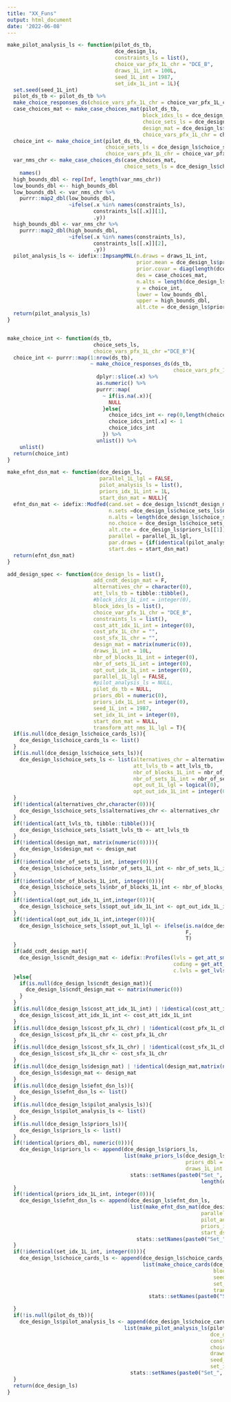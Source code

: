 ```yaml
---
title: "XX_Funs"
output: html_document
date: '2022-06-08'
---
```




```r
make_pilot_analysis_ls <- function(pilot_ds_tb,
                                   dce_design_ls,
                                   constraints_ls = list(),
                                   choice_var_pfx_1L_chr = "DCE_B",
                                   draws_1L_int = 100L,
                                   seed_1L_int = 1987,
                                   set_idx_1L_int = 1L){
  set.seed(seed_1L_int)
  pilot_ds_tb <- pilot_ds_tb %>% 
  make_choice_responses_ds(choice_vars_pfx_1L_chr = choice_var_pfx_1L_chr)
  case_choices_mat <- make_case_choices_mat(pilot_ds_tb,
                                            block_idxs_ls = dce_design_ls$choice_cards_ls[[set_idx_1L_int]]$block_idxs_ls,
                                            choice_sets_ls = dce_design_ls$choice_sets_ls,
                                            design_mat = dce_design_ls$efnt_dsn_ls[[set_idx_1L_int]]$design,
                                            choice_vars_pfx_1L_chr = choice_var_pfx_1L_chr)
  choice_int <- make_choice_int(pilot_ds_tb,
                                choice_sets_ls = dce_design_ls$choice_sets_ls,
                                choice_vars_pfx_1L_chr = choice_var_pfx_1L_chr)
  var_nms_chr <- make_case_choices_ds(case_choices_mat,
                                      choice_sets_ls = dce_design_ls$choice_sets_ls) %>%
    names()
  high_bounds_dbl <- rep(Inf, length(var_nms_chr))
  low_bounds_dbl <-- high_bounds_dbl
  low_bounds_dbl <- var_nms_chr %>%
    purrr::map2_dbl(low_bounds_dbl,
                    ~ifelse(.x %in% names(constraints_ls),
                            constraints_ls[[.x]][1],
                            .y))
  high_bounds_dbl <- var_nms_chr %>%
    purrr::map2_dbl(high_bounds_dbl,
                    ~ifelse(.x %in% names(constraints_ls),
                            constraints_ls[[.x]][2],
                            .y))
  pilot_analysis_ls <- idefix::ImpsampMNL(n.draws = draws_1L_int, 
                                          prior.mean = dce_design_ls$priors_ls[[set_idx_1L_int]]$priors_dbl, 
                                          prior.covar = diag(length(dce_design_ls$priors_ls[[set_idx_1L_int]]$priors_dbl)), 
                                          des = case_choices_mat, 
                                          n.alts = length(dce_design_ls$choice_sets_ls$alternatives_chr), 
                                          y = choice_int, 
                                          lower = low_bounds_dbl, 
                                          upper = high_bounds_dbl, 
                                          alt.cte = dce_design_ls$priors_ls[[set_idx_1L_int]]$altv_con_int)
  return(pilot_analysis_ls)
}
```
```r

```
```r
make_choice_int <- function(ds_tb,
                            choice_sets_ls,
                            choice_vars_pfx_1L_chr ="DCE_B"){
  choice_int <- purrr::map(1:nrow(ds_tb),
                           ~ make_choice_responses_ds(ds_tb,
                                                      choice_vars_pfx_1L_chr = choice_vars_pfx_1L_chr) %>%
                             dplyr::slice(.x) %>%
                             as.numeric() %>%
                             purrr::map(
                               ~ if(is.na(.x)){
                                 NULL
                               }else{
                                 choice_idcs_int <- rep(0,length(choice_sets_ls$alternatives_chr))
                                 choice_idcs_int[.x] <- 1
                                 choice_idcs_int
                               }) %>%
                             unlist()) %>%
    unlist()
  return(choice_int)
}
```

```r
make_efnt_dsn_mat <- function(dce_design_ls,
                              parallel_1L_lgl = FALSE,
                              pilot_analysis_ls = list(),
                              priors_idx_1L_int = 1L,
                              start_dsn_mat = NULL){
  efnt_dsn_mat <- idefix::Modfed(cand.set = dce_design_ls$cndt_design_mat,
                                 n.sets =dce_design_ls$choice_sets_ls$nbr_of_sets_1L_int,
                                 n.alts = length(dce_design_ls$choice_sets_ls$alternatives_chr),
                                 no.choice = dce_design_ls$choice_sets_ls$opt_out_1L_lgl,
                                 alt.cte = dce_design_ls$priors_ls[[1]]$altv_con_int,
                                 parallel = parallel_1L_lgl,
                                 par.draws = {if(identical(pilot_analysis_ls,list())){dce_design_ls$priors_ls[[1]]$params_xx}else{pilot_analysis_ls$sample}},
                                 start.des = start_dsn_mat)
  return(efnt_dsn_mat)
}
```

```r
add_design_spec <- function(dce_design_ls = list(),
                            add_cndt_design_mat = F,
                            alternatives_chr = character(0),
                            att_lvls_tb = tibble::tibble(),
                            #block_idcs_1L_int = integer(0),
                            block_idxs_ls = list(),
                            choice_var_pfx_1L_chr = "DCE_B",
                            constraints_ls = list(),
                            cost_att_idx_1L_int = integer(0),
                            cost_pfx_1L_chr = "",
                            cost_sfx_1L_chr = "",
                            design_mat = matrix(numeric(0)),
                            draws_1L_int = 10L,
                            nbr_of_blocks_1L_int = integer(0),
                            nbr_of_sets_1L_int = integer(0),
                            opt_out_idx_1L_int = integer(0),
                            parallel_1L_lgl = FALSE,
                            #pilot_analysis_ls = NULL,
                            pilot_ds_tb = NULL,
                            priors_dbl = numeric(0),
                            priors_idx_1L_int = integer(0),
                            seed_1L_int = 1987,
                            set_idx_1L_int = integer(0),
                            start_dsn_mat = NULL,
                            transform_att_nms_1L_lgl = T){
  if(is.null(dce_design_ls$choice_cards_ls)){
    dce_design_ls$choice_cards_ls <- list()
  }
  if(is.null(dce_design_ls$choice_sets_ls)){
    dce_design_ls$choice_sets_ls <- list(alternatives_chr = alternatives_chr,
                                         att_lvls_tb = att_lvls_tb,
                                         nbr_of_blocks_1L_int = nbr_of_blocks_1L_int,
                                         nbr_of_sets_1L_int = nbr_of_sets_1L_int,
                                         opt_out_1L_lgl = logical(0),
                                         opt_out_idx_1L_int = integer(0))
  }
  if(!identical(alternatives_chr,character(0))){
    dce_design_ls$choice_sets_ls$alternatives_chr <- alternatives_chr
  }
  if(!identical(att_lvls_tb, tibble::tibble())){
    dce_design_ls$choice_sets_ls$att_lvls_tb <- att_lvls_tb
  }
  if(!identical(design_mat, matrix(numeric(0)))){
    dce_design_ls$design_mat <- design_mat
  }
  if(!identical(nbr_of_sets_1L_int, integer(0))){
    dce_design_ls$choice_sets_ls$nbr_of_sets_1L_int <- nbr_of_sets_1L_int
  }
  if(!identical(nbr_of_blocks_1L_int, integer(0))){
    dce_design_ls$choice_sets_ls$nbr_of_blocks_1L_int <- nbr_of_blocks_1L_int
  }
  if(!identical(opt_out_idx_1L_int,integer(0))){
    dce_design_ls$choice_sets_ls$opt_out_idx_1L_int <- opt_out_idx_1L_int ###
  }
  if(!identical(opt_out_idx_1L_int,integer(0))){
    dce_design_ls$choice_sets_ls$opt_out_1L_lgl <- ifelse(is.na(dce_design_ls$choice_sets_ls$opt_out_idx_1L_int),
                                                          F,
                                                          T)
  }
  if(add_cndt_design_mat){
    dce_design_ls$cndt_design_mat <- idefix::Profiles(lvls = get_att_smrys(dce_design_ls),
                                                      coding = get_att_smrys(dce_design_ls,return_1L_chr = "type"),
                                                      c.lvls = get_lvls(dce_design_ls$choice_sets_ls$att_lvls_tb, return_1L_chr = "cont") %>% unname() %>% purrr::map(~as.numeric(.x)))
  }else{
    if(is.null(dce_design_ls$cndt_design_mat)){
      dce_design_ls$cndt_design_mat <- matrix(numeric(0))
    }
  }
  if(is.null(dce_design_ls$cost_att_idx_1L_int) | !identical(cost_att_idx_1L_int, integer(0))){
    dce_design_ls$cost_att_idx_1L_int <- cost_att_idx_1L_int
  }
  if(is.null(dce_design_ls$cost_pfx_1L_chr) | !identical(cost_pfx_1L_chr, "")){
    dce_design_ls$cost_pfx_1L_chr <- cost_pfx_1L_chr
  }
  if(is.null(dce_design_ls$cost_sfx_1L_chr) | !identical(cost_sfx_1L_chr, "")){
    dce_design_ls$cost_sfx_1L_chr <- cost_sfx_1L_chr
  }
  if(is.null(dce_design_ls$design_mat) | !identical(design_mat,matrix(numeric(0)))){
    dce_design_ls$design_mat <- design_mat
  }
  if(is.null(dce_design_ls$efnt_dsn_ls)){
    dce_design_ls$efnt_dsn_ls <- list()
  }
  if(is.null(dce_design_ls$pilot_analysis_ls)){
    dce_design_ls$pilot_analysis_ls <- list()
  }
  if(is.null(dce_design_ls$priors_ls)){
    dce_design_ls$priors_ls <- list()
  }
  if(!identical(priors_dbl, numeric(0))){
    dce_design_ls$priors_ls <- append(dce_design_ls$priors_ls,
                                      list(make_priors_ls(dce_design_ls,
                                                          priors_dbl = priors_dbl,
                                                          draws_1L_int = draws_1L_int,  seed_1L_int = seed_1L_int)) %>%
                                        stats::setNames(paste0("Set_",
                                                               length(dce_design_ls$priors_ls) + 1)))
  }
  if(!identical(priors_idx_1L_int, integer(0))){
    dce_design_ls$efnt_dsn_ls <- append(dce_design_ls$efnt_dsn_ls,
                                        list(make_efnt_dsn_mat(dce_design_ls,
                                                               parallel_1L_lgl = parallel_1L_lgl,
                                                               pilot_analysis_ls = dce_design_ls$pilot_analysis_ls, # UPDATE
                                                               priors_idx_1L_int = priors_idx_1L_int,
                                                               start_dsn_mat = start_dsn_mat)) %>%
                                          stats::setNames(paste0("Set_", length(dce_design_ls$efnt_dsn_ls) + 1)))
  }
  if(!identical(set_idx_1L_int, integer(0))){
    dce_design_ls$choice_cards_ls <- append(dce_design_ls$choice_cards_ls,
                                            list(make_choice_cards(dce_design_ls,
                                                                   block_idxs_ls = block_idxs_ls,
                                                                   seed_1L_int = seed_1L_int,
                                                                   set_idx_1L_int = set_idx_1L_int,
                                                                   transform_att_nms_1L_lgl = transform_att_nms_1L_lgl)) %>%
                                              stats::setNames(paste0("Set_", length(dce_design_ls$choice_cards_ls) + 1)))

  }
  if(!is.null(pilot_ds_tb)){
    dce_design_ls$pilot_analysis_ls <- append(dce_design_ls$choice_cards_ls,
                                      list(make_pilot_analysis_ls(pilot_ds_tb,
                                                                  dce_design_ls = dce_design_ls,
                                                                  constraints_ls = constraints_ls,
                                                                  choice_var_pfx_1L_chr = choice_var_pfx_1L_chr,
                                                                  draws_1L_int = draws_1L_int,
                                                                  seed_1L_int = seed_1L_int,
                                                                  set_idx_1L_int = set_idx_1L_int)) %>%
                                        stats::setNames(paste0("Set_", length(dce_design_ls$choice_cards_ls) + 1)))
  }
  return(dce_design_ls)
}
```
```r

```
```r

```
```r

```

```r

```

```r

```

